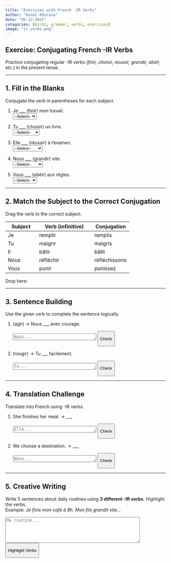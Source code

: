 ```yaml
---
title: "Exercises with French -IR Verbs"
author: "Kunal Khurana"
date: "05-12-2025"
categories: [A1/A2, grammar, verbs, exercises]
image: "ir_verbs.png"
---
```


::::: {.content-visible when-profile="english"}
# Exercise: Conjugating French -IR Verbs

Practice conjugating regular -IR verbs (*finir, choisir, réussir, grandir, obéir*, etc.) in the present tense.
 
------------------------------------------------------------------------

## 1. Fill in the Blanks

Conjugate the verb in parentheses for each subject.

1.  Je \_\_\_ (finir) mon travail.\
    <select onchange="checkVerb(this, 'finis')"> <option value="">--Select--</option> <option value="finis">finis</option> <option value="finit">finit</option> <option value="finissons">finissons</option> </select>\

2.  Tu \_\_\_ (choisir) un livre.\
    <select onchange="checkVerb(this, 'choisis')"> <option value="">--Select--</option> <option value="choisis">choisis</option> <option value="choisit">choisit</option> <option value="choisissez">choisissez</option> </select>\

3.  Elle \_\_\_ (réussir) à l'examen.\
    <select onchange="checkVerb(this, 'réussit')"> <option value="">--Select--</option> <option value="réussis">réussis</option> <option value="réussit">réussit</option> <option value="réussissons">réussissons</option> </select>\

4.  Nous \_\_\_ (grandir) vite.\
    <select onchange="checkVerb(this, 'grandissons')"> <option value="">--Select--</option> <option value="grandis">grandis</option> <option value="grandit">grandit</option> <option value="grandissons">grandissons</option> </select>\

5.  Vous \_\_\_ (obéir) aux règles.\
    <select onchange="checkVerb(this, 'obéissez')"> <option value="">--Select--</option> <option value="obéis">obéis</option> <option value="obéit">obéit</option> <option value="obéissez">obéissez</option> </select>\

------------------------------------------------------------------------

## 2. Match the Subject to the Correct Conjugation

Drag the verb to the correct subject.

| Subject | Verb (infinitive) | Conjugation |
|------------------|--------------------------------|----------------------|
| Je | remplir | [remplis]{draggable="true" ondragstart="drag(event)" data-answer="remplis"} |
| Tu | maigrir | [maigris]{draggable="true" ondragstart="drag(event)" data-answer="maigris"} |
| Il | bâtir | [bâtit]{draggable="true" ondragstart="drag(event)" data-answer="bâtit"} |
| Nous | réfléchir | [réfléchissons]{draggable="true" ondragstart="drag(event)" data-answer="réfléchissons"} |
| Vous | punir | [punissez]{draggable="true" ondragstart="drag(event)" data-answer="punissez"} |

Drop here:\

::: {.dropzone ondrop="drop(event)" ondragover="allowDrop(event)"}
:::

------------------------------------------------------------------------

## 3. Sentence Building

Use the given verb to complete the sentence logically.

1.  (agir) → Nous \_\_\_ avec courage.\

    ```{=html}
    <textarea placeholder="Nous..." rows="1" cols="30"></textarea>
    ```

    <button onclick="checkSentence(this.previousElementSibling, &#39;agissons&#39;)">

    Check

    </button>

2.  (rougir) → Tu \_\_\_ facilement.\

    ```{=html}
    <textarea placeholder="Tu..." rows="1" cols="30"></textarea>
    ```

    <button onclick="checkSentence(this.previousElementSibling, &#39;rougis&#39;)">

    Check

    </button>

------------------------------------------------------------------------

## 4. Translation Challenge

Translate into French using -IR verbs.

1.  She finishes her meal. → \_\_\_\

    ```{=html}
    <textarea placeholder="Elle..." rows="1" cols="30"></textarea>
    ```

    <button onclick="checkTranslation(this.previousElementSibling, &#39;Elle finit son repas.&#39;)">

    Check

    </button>

2.  We choose a destination. → \_\_\_\

    ```{=html}
    <textarea placeholder="Nous..." rows="1" cols="30"></textarea>
    ```

    <button onclick="checkTranslation(this.previousElementSibling, &#39;Nous choisissons une destination.&#39;)">

    Check

    </button>

------------------------------------------------------------------------

## 5. Creative Writing

Write 5 sentences about daily routines using **3 different -IR verbs**. Highlight the verbs.\
Example: *Je finis mon café à 8h. Mon fils grandit vite...*

```{=html}
<textarea placeholder="Ma routine..." rows="5" cols="50"></textarea>
```

<button onclick="highlightVerbs(this.previousElementSibling)">

Highlight Verbs

</button>

::: feedback
:::

```{=html}
<script>
// Check dropdown answers
function checkVerb(selectElement, correctAnswer) {
  // Get the feedback element next to the dropdown
  const feedback = selectElement.nextElementSibling;

  // Check if the selected value matches the correct answer
  if (selectElement.value === correctAnswer) {
    feedback.textContent = "✓ Correct!";
    feedback.style.color = "green";
  } 
  // If the selected value is incorrect but not empty
  else if (selectElement.value) {
    feedback.textContent = "✗ Incorrect. Try again!";
    feedback.style.color = "red";
  } 
  // If no option is selected, clear the feedback
  else {
    feedback.textContent = ""; // Clear feedback if no option is selected
  }
}

// Drag-and-drop functions
function allowDrop(e) { e.preventDefault(); }
function drag(e) { e.dataTransfer.setData("text", e.target.dataset.answer); }
function drop(e) {
  e.preventDefault();
  const data = e.dataTransfer.getData("text");
  const feedback = e.target.nextElementSibling;
  if (data) {
    e.target.innerHTML = data;
    feedback.textContent = "✓ Dropped!";
    feedback.style.color = "green";
  }
}

// Check sentence building
function checkSentence(textarea, correctVerb) {
  const feedback = textarea.nextElementSibling.nextElementSibling;
  if (textarea.value.includes(correctVerb)) {
    feedback.textContent = "✓ Correct!";
    feedback.style.color = "green";
  } else {
    feedback.textContent = `✗ Use "${correctVerb}".`;
    feedback.style.color = "red";
  }
}

// Check translations
function checkTranslation(textarea, correctAnswer) {
  const feedback = textarea.nextElementSibling.nextElementSibling;
  if (textarea.value.trim().toLowerCase() === correctAnswer.toLowerCase()) {
    feedback.textContent = "✓ Perfect!";
    feedback.style.color = "green";
  } else {
    feedback.textContent = `✓ Suggested: "${correctAnswer}"`;
    feedback.style.color = "blue";
  }
}

// Highlight -ER verbs in creative writing
function highlightVerbs(textarea) {
const commonERVerbs = ["finir", "choisir", "réussir", "grandir", "obéir", "agir", "rougir", "remplir", "maigrir", "bâtir", "réfléchir", "punir"];
  let text = textarea.value;
  commonERVerbs.forEach(verb => {
    const regex = new RegExp(`\\b${verb}\\b`, "gi");
    text = text.replace(regex, `<span style="background-color: yellow">${verb}</span>`);
  });
  const feedback = textarea.nextElementSibling.nextElementSibling;
  feedback.innerHTML = "<strong>-ER verbs used:</strong><br>" + text;
}
</script>
```
:::::